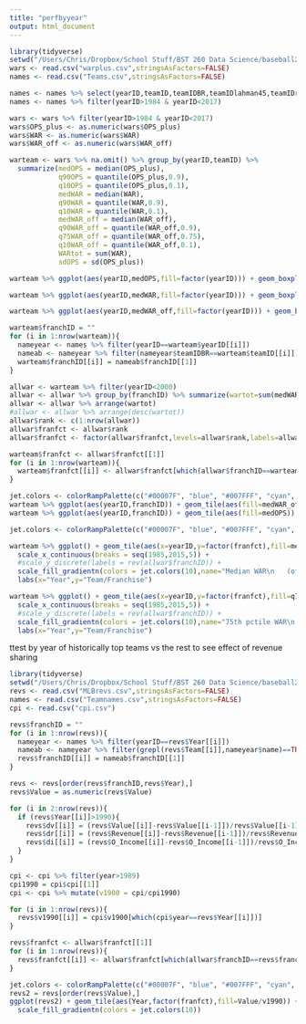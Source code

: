```yaml
---
title: "perfbyyear"
output: html_document
---
```


```r
library(tidyverse)
setwd("/Users/Chris/Dropbox/School Stuff/BST 260 Data Science/baseball2017")
wars <- read.csv("warplus.csv",stringsAsFactors=FALSE)
names <- read.csv("Teams.csv",stringsAsFactors=FALSE)

names <- names %>% select(yearID,teamID,teamIDBR,teamIDlahman45,teamIDretro,franchID,W,L)
names <- names %>% filter(yearID>1984 & yearID<2017)
```

```r
wars <- wars %>% filter(yearID>1984 & yearID<2017)
wars$OPS_plus <- as.numeric(wars$OPS_plus)
wars$WAR <- as.numeric(wars$WAR)
wars$WAR_off <- as.numeric(wars$WAR_off)

warteam <- wars %>% na.omit() %>% group_by(yearID,teamID) %>% 
  summarize(medOPS = median(OPS_plus),
            q90OPS = quantile(OPS_plus,0.9),
            q10OPS = quantile(OPS_plus,0.1),
            medWAR = median(WAR),
            q90WAR = quantile(WAR,0.9),
            q10WAR = quantile(WAR,0.1),
            medWAR_off = median(WAR_off),
            q90WAR_off = quantile(WAR_off,0.9),
            q75WAR_off = quantile(WAR_off,0.75),
            q10WAR_off = quantile(WAR_off,0.1),
            WARtot = sum(WAR),
            sdOPS = sd(OPS_plus))

warteam %>% ggplot(aes(yearID,medOPS,fill=factor(yearID))) + geom_boxplot(na.rm = TRUE) + theme(legend.position="none") + scale_x_continuous(breaks = seq(1985,2015,5))

warteam %>% ggplot(aes(yearID,medWAR,fill=factor(yearID))) + geom_boxplot(na.rm = TRUE) + theme(legend.position="none") + scale_x_continuous(breaks = seq(1985,2015,5))

warteam %>% ggplot(aes(yearID,medWAR_off,fill=factor(yearID))) + geom_boxplot(na.rm = TRUE) + theme(legend.position="none") + scale_x_continuous(breaks = seq(1985,2015,5))
```

```r
warteam$franchID = ""
for (i in 1:nrow(warteam)){
  nameyear <- names %>% filter(yearID==warteam$yearID[[i]])
  nameab <- nameyear %>% filter(nameyear$teamIDBR==warteam$teamID[[i]])
  warteam$franchID[[i]] = nameab$franchID[[1]]
}
```

```r
allwar <- warteam %>% filter(yearID<2000)
allwar <- allwar %>% group_by(franchID) %>% summarize(wartot=sum(medWAR))
allwar <- allwar %>% arrange(wartot)
#allwar <- allwar %>% arrange(desc(wartot))
allwar$rank <- c(1:nrow(allwar))
allwar$franfct <- allwar$rank
allwar$franfct <- factor(allwar$franfct,levels=allwar$rank,labels=allwar$franchID)

warteam$franfct <- allwar$franfct[[1]]
for (i in 1:nrow(warteam)){
  warteam$franfct[[i]] <- allwar$franfct[which(allwar$franchID==warteam$franchID[[i]])]
}
```

```r
jet.colors <- colorRampPalette(c("#00007F", "blue", "#007FFF", "cyan", "#7FFF7F", "yellow", "#FF7F00", "red", "#7F0000"))
warteam %>% ggplot(aes(yearID,franchID)) + geom_tile(aes(fill=medWAR_off)) + scale_x_continuous(breaks = seq(1985,2015,5)) + scale_fill_gradientn(colors = jet.colors(10))
warteam %>% ggplot(aes(yearID,franchID)) + geom_tile(aes(fill=medOPS)) + scale_x_continuous(breaks = seq(1985,2015,5)) + scale_fill_gradientn(colors = jet.colors(10))
```

```r
jet.colors <- colorRampPalette(c("#00007F", "blue", "#007FFF", "cyan", "#7FFF7F", "yellow", "#FF7F00", "red", "#7F0000"))

warteam %>% ggplot() + geom_tile(aes(x=yearID,y=factor(franfct),fill=medWAR_off)) + 
  scale_x_continuous(breaks = seq(1985,2015,5)) + 
  #scale_y_discrete(labels = rev(allwar$franchID)) +
  scale_fill_gradientn(colors = jet.colors(10),name="Median WAR\n   (offense)") +
  labs(x="Year",y="Team/Franchise")

warteam %>% ggplot() + geom_tile(aes(x=yearID,y=factor(franfct),fill=q75WAR_off)) + 
  scale_x_continuous(breaks = seq(1985,2015,5)) + 
  #scale_y_discrete(labels = rev(allwar$franchID)) +
  scale_fill_gradientn(colors = jet.colors(10),name="75th pctile WAR\n   (offense)") +
  labs(x="Year",y="Team/Franchise")
```
ttest by year of historically top teams vs the rest to see effect of revenue sharing
```r
library(tidyverse)
setwd("/Users/Chris/Dropbox/School Stuff/BST 260 Data Science/baseball2017")
revs <- read.csv("MLBrevs.csv",stringsAsFactors=FALSE)
names <- read.csv("Teamnames.csv",stringsAsFactors=FALSE)
cpi <- read.csv("cpi.csv")

revs$franchID = ""
for (i in 1:nrow(revs)){
  nameyear <- names %>% filter(yearID==revs$Year[[i]])
  nameab <- nameyear %>% filter(grepl(revs$Team[[i]],nameyear$name)==TRUE)
  revs$franchID[[i]] = nameab$franchID[[1]]
}
```

```r
revs <- revs[order(revs$franchID,revs$Year),]
revs$Value = as.numeric(revs$Value)

for (i in 2:nrow(revs)){
  if (revs$Year[[i]]>1990){
    revs$dv[[i]] = (revs$Value[[i]]-revs$Value[[i-1]])/revs$Value[[i-1]]
    revs$dr[[i]] = (revs$Revenue[[i]]-revs$Revenue[[i-1]])/revs$Revenue[[i-1]]
    revs$di[[i]] = (revs$O_Income[[i]]-revs$O_Income[[i-1]])/revs$O_Income[[i-1]]
  }
}

cpi <- cpi %>% filter(year>1989)
cpi1990 = cpi$cpi[[1]]
cpi <- cpi %>% mutate(v1900 = cpi/cpi1990)

for (i in 1:nrow(revs)){
  revs$v1990[[i]] = cpi$v1900[which(cpi$year==revs$Year[[i]])]  
}
```

```r
revs$franfct <- allwar$franfct[[1]]
for (i in 1:nrow(revs)){
  revs$franfct[[i]] <- allwar$franfct[which(allwar$franchID==revs$franchID[[i]])]
}

```

```r
jet.colors <- colorRampPalette(c("#00007F", "blue", "#007FFF", "cyan", "#7FFF7F", "yellow", "#FF7F00", "red", "#7F0000"))
revs2 = revs[order(revs$Value),]
ggplot(revs2) + geom_tile(aes(Year,factor(franfct),fill=Value/v1990)) +
  scale_fill_gradientn(colors = jet.colors(10))
```

```r

```











